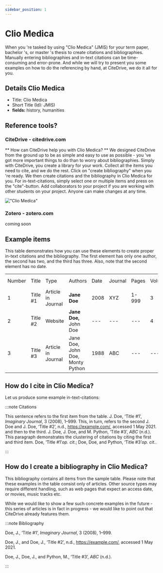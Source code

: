 ```yaml
---
sidebar_position: 1
---
```


# Clio Medica

When you 're tasked by using "Clio Medica" (JMIS) for your term paper, bachelor 's, or master 's thesis to create citations and bibliographies.
Manually entering bibliographies and in-text citations can be time-consuming and error-prone. And while we will try to present you some examples on how to do the referencing by hand, at CiteDrive, we do it all for you.

## Details  Clio Medica
* Title: Clio Medica
* Short Title (Id): JMIS)
* **fields:** history, humanities

## Reference tools?
### CiteDrive - citedrive.com
** How can CiteDrive help you with Clio Medica? **
We designed CiteDrive from the ground up to be as simple and easy to use as possible - you 've got more important things to do than to worry about bibliographies. Simply with CiteDrive, you create a library for your work. Collect all the items you need to cite, and we do the rest. Click on "create bibliography" when you 're ready. We then create citations and the bibliography in Clio Medica for you. For in-text-citations, simply select one or multiple items and press on the "cite"-button. Add collaborators to your project if you are working with other students on your project. Anyone can make changes at any time.


!["Clio Medica"](images/clio-medica.svg "Choose Clio Medica in the CiteDrive App")

### Zotero - zotero.com

coming soon

## Example items

This table demonstrates how you can use these elements to create proper in-text citations and the bibliography. The first element has only one author, the second has two, and the third has three. Also, note that the second element has no date.


<table>
  <tr>
   <td>Number
   </td>
   <td>Title
   </td>
   <td>Type
   </td>
   <td>Authors
   </td>
   <td>Date
   </td>
   <td>Journal
   </td>
   <td>Pages
   </td>
   <td>Volume
   </td>
   <td>Issue
   </td>
   <td>Access Date
   </td>
  </tr>
  <tr>
   <td>1
   </td>
   <td>Title #1
   </td>
   <td>Article in Journal
   </td>
   <td><strong>Jane Doe</strong>
   </td>
   <td>2008
   </td>
   <td>XYZ
   </td>
   <td>1-999
   </td>
   <td>3
   </td>
   <td>2
   </td>
   <td>--
   </td>
  </tr>
  <tr>
   <td>
2
   </td>
   <td>Title #2
   </td>
   <td>Website
   </td>
   <td><strong>Jane Doe, </strong>John Doe
   </td>
   <td>---
   </td>
   <td>---
   </td>
   <td>---
   </td>
   <td>4
   </td>
   <td>---
   </td>
   <td>2020-05-01
   </td>
  </tr>
  <tr>
   <td>3
   </td>
   <td>Title #3
   </td>
   <td>Article in Journal
   </td>
   <td>Jane Doe, John Doe, Monty Python
   </td>
   <td>1988
   </td>
   <td>ABC
   </td>
   <td>---
   </td>
   <td>---
   </td>
   <td>16
   </td>
   <td>---
   </td>
  </tr>
</table>



## How do I cite in  Clio Medica?

Let us produce some example in-text-citations:

:::note Citations


This sentence refers to the first item from the table. J. Doe, ‘Title #1’, <i>Imaginary Journal</i>, 3 (2008), 1–999. This, in turn, refers to the second J. Doe and J. Doe, ‘Title #2’, n.d., https://example.com/, accessed 1 May 2021.
and then to the third.  J. Doe, J. Doe, and M. Python, ‘Title #3’, <i>ABC</i> (n.d.).
This paragraph demonstrates the clustering of citations by citing the first and third item. Doe, ‘Title #1’<i>op. cit.</i>; Doe, Doe, and Python, ‘Title #3’<i>op. cit.</i>.

:::

## How do I create a bibliography in Clio Medica?

This bibliography contains all items from the sample table. Please note that these examples in the table consist only of articles. Other source types may require different handling, such as web pages that expect an access date, or movies, music tracks etc.

While we would like to show a few such concrete examples in the future - this series of articles is in fact in progress - we would like to point out that CiteDrive already features them.

:::note Bibliography

Doe, J., ‘Title #1’, <i>Imaginary Journal</i>, 3 (2008), 1–999.

Doe, J., and Doe, J., ‘Title #2’, n.d., https://example.com/, accessed 1 May 2021.

Doe, J., Doe, J., and Python, M., ‘Title #3’, <i>ABC</i> (n.d.).



:::


        
